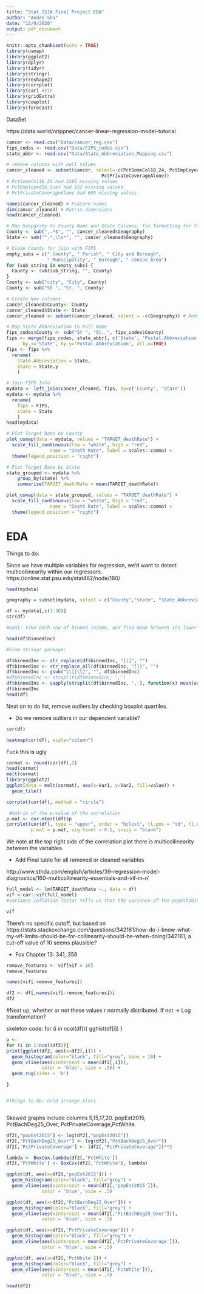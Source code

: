 ```yaml
---
title: "Stat 151A Final Project EDA"
author: "Andre Sha"
date: "12/9/2020"
output: pdf_document
---
```



```r
knitr::opts_chunk$set(echo = TRUE)
library(usmap)
library(ggplot2)
library(dplyr)
library(tidyr)
library(stringr)
library(reshape2)
library(corrplot)
library(car) #VIF
library(gridExtra)
library(cowplot)
library(forecast)
```

DataSet

https://data.world/nrippner/cancer-linear-regression-model-tutorial

```r
cancer <- read.csv("Data/cancer_reg.csv")
fips_codes <- read.csv("Data/FIPS_codes.csv")
state_abbr <- read.csv("Data/State_Abbreviation_Mapping.csv") 
```

```r
# remove columns with null values
cancer_cleaned <- subset(cancer, select=-c(PctSomeCol18_24, PctEmployed16_Over, 
                                   PctPrivateCoverageAlone)) 
# PctSomeCol18_24 had 2285 missing values
# PctEmployed16_Over had 152 missing values
# PctPrivateCoverageAlone had 609 missing values

names(cancer_cleaned) # Feature names
dim(cancer_cleaned) # Matrix dimensions
head(cancer_cleaned)
```

```r
# Map Geopgrahy to County Name and State Columns, fix formatting for future join
County <- sub(",.*$", "", cancer_cleaned$Geography)
State <- sub("^.*,\\s*", "", cancer_cleaned$Geography)

# Clean County for join with FIPS
empty_subs = c(" County", " Parish", " City and Borough", 
               " Municipality", " Borough", " Census Area")
for (sub_string in empty_subs) {
  County <- sub(sub_string, "", County) 
}
County <- sub("city", "City", County) 
County <- sub("St ", "St. ", County) 

# Create New columns
cancer_cleaned$County<- County
cancer_cleaned$State <- State
cancer_cleaned <- subset(cancer_cleaned, select = -c(Geography)) # Redundant

# Map State Abbreviation to Full Name
fips_codes$County <- sub("St ", "St. ", fips_codes$County) 
fips <- merge(fips_codes, state_abbr[, c('State', 'Postal.Abbreviation')], 
      by.x='State', by.y='Postal.Abbreviation', all.x=TRUE)
fips <- fips %>% 
  rename(
    State.Abbreviation = State,
    State = State.y
    )
```


```r
# Join FIPS Info
mydata <- left_join(cancer_cleaned, fips, by=c('County', 'State'))
mydata <- mydata %>% 
  rename(
    fips = FIPS,
    state = State
    )
head(mydata)
```

```r
# Plot Target Rate by County
plot_usmap(data = mydata, values = "TARGET_deathRate") + 
  scale_fill_continuous(low = "white", high = "red",
                name = "Death Rate", label = scales::comma) + 
  theme(legend.position = "right")
```

```r
# Plot Target Rate by State
state_grouped <- mydata %>%
	group_by(state) %>%
	summarise(TARGET_deathRate = mean(TARGET_deathRate))

plot_usmap(data = state_grouped, values = "TARGET_deathRate") + 
  scale_fill_continuous(low = "white", high = "red",
                name = "Death Rate", label = scales::comma) + 
  theme(legend.position = "right")
```

# EDA

Things to do: 

Since we have multiple variables for regression, we'd want to detect multicollinearity within our regressors. 
https://online.stat.psu.edu/stat462/node/180/

```r
head(mydata)
```
```r
geography = subset(mydata, select = c("County","state", "State.Abbreviation","fips"))

df <- mydata[,c(1:30)]
str(df)

#Goal: take each row of binned income, and find mean between its lower and upper decile. 

head(df$binnedInc)

#From stringr package:

df$binnedInc <- str_replace(df$binnedInc, "[(]", "")
df$binnedInc <- str_replace_all(df$binnedInc, "[)]", "")
df$binnedInc <- gsub("\\[|\\]", "", df$binnedInc)
#df$binnedInc <- strsplit(df$binnedInc, ',')
df$binnedInc <- sapply(strsplit(df$binnedInc, ','), function(x) mean(as.numeric(x)))
df$binnedInc
head(df)


```
Next on to do list, remove outliers by checking boxplot quartiles. 

- Do we remove outliers in our dependent variable? 

```r
cor(df)
```
```r
heatmap(cor(df), scale="column")

```
Fuck this is ugly

```r
cormat <- round(cor(df),2)
head(cormat)
melt(cormat)
library(ggplot2)
ggplot(data = melt(cormat), aes(x=Var1, y=Var2, fill=value)) + 
  geom_tile()
```

```r
corrplot(cor(df), method = "circle")

```

```r
 #matrix of the p-value of the correlation 
p.mat <- cor.mtest(df)$p
corrplot(cor(df), type = "upper", order = "hclust", tl.pos = "td", tl.cex = 0.5, method = "color", 
         p.mat = p.mat, sig.level = 0.1, insig = "blank")
```
We note at the top right side of the correlation plot there is multicollinearity between the variables.

- Add Final table for all removed or cleaned variables

http://www.sthda.com/english/articles/39-regression-model-diagnostics/160-multicollinearity-essentials-and-vif-in-r/

```r
full_model <- lm(TARGET_deathRate ~., data = df)
vif <-car::vif(full_model)
#variance inflation factor tells us that the variance of the popEst2015 coefficient is inflated by a factor of 26.43 because popEst2015 is highly correlated with at least one of the other predictors in the model.

vif
```
There's no specific cutoff, but based on https://stats.stackexchange.com/questions/342161/how-do-i-know-what-my-vif-limits-should-be-for-collinearity-should-be-when-doing/342181, a cut-off value of 10 seems plausible? 

- Fox Chapter 13: 341, 358

```r
remove_features <- vif[vif > 10]
remove_features
```

```r
names(vif[-remove_features])
```

```r
df2 <- df[,names(vif[-remove_features])]
df2
```
#Next up, whether or not these values r normally distributed. If not -> Log transformation? 

skeleton code: 
for (i in ncol(df)){
        gghist(df[i])
}

```r
p <- 
for (i in 1:ncol(df2)){
print(ggplot(df2, aes(x=df2[,i])) + 
  geom_histogram(color="black", fill="grey", bins = 10) +
  geom_vline(aes(xintercept = mean(df2[,i])),
             color = 'blue', size = .5)) +
  geom_rug(sides = 'b')

}


#Things to do: Grid arrange plots



```
Skewed graphs include columns 5,15,17,20.
popEst2015, PctBachDeg25_Over, PctPrivateCoverage,PctWhite.
```r
df2[,"popEst2015"] <- log(df2[,"popEst2015"])
df2[,"PctBachDeg25_Over"] <- log(df2[,"PctBachDeg25_Over"])
df2[,'PctPrivateCoverage'] <- (df2[,"PctPrivateCoverage"])**2

lambda <- BoxCox.lambda(df2[,'PctWhite'])
df2[,'PctWhite'] <- BoxCox(df2[,'PctWhite'], lambda)

```


```r
ggplot(df, aes(x=df2[,'popEst2015'])) + 
  geom_histogram(color="black", fill="grey") +
  geom_vline(aes(xintercept = mean(df2[,'popEst2015'])),
             color = 'blue', size = .5)

ggplot(df, aes(x=df2[,"PctBachDeg25_Over"])) + 
  geom_histogram(color="black", fill="grey") +
  geom_vline(aes(xintercept = mean(df2[,"PctBachDeg25_Over"])),
             color = 'blue', size = .5)

ggplot(df, aes(x=df2[,'PctPrivateCoverage'])) + 
  geom_histogram(color="black", fill="grey") +
  geom_vline(aes(xintercept = mean(df2[,'PctPrivateCoverage'])),
             color = 'blue', size = .5)

ggplot(df, aes(x=df2[,'PctWhite'])) + 
  geom_histogram(color="black", fill="grey") +
  geom_vline(aes(xintercept = mean(df2[,'PctWhite'])),
             color = 'blue', size = .5)

```
```r
head(df2)
```

